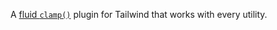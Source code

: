 
A [fluid `clamp()`](https://developer.mozilla.org/en-US/docs/Web/CSS/clamp) plugin for Tailwind that works with every utility.
